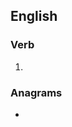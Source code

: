 ==English==

===Verb===
{{head|en|present participle}}

# {{present participle of|adolesce|lang=en|nocat=1}}

===Anagrams===
* {{anagrams|en|algedonics}}